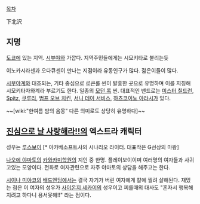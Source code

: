 [[목차]]

下北沢
== 지명 ==
[[도쿄]]에 있는 지역. [[시부야]]와 가깝다. 지역주민들에게는 시모키타로 불리는듯

이노카시라센과 오다큐센이 만나는 지점이라 유동인구가 많다. 젊은이들이 많다.

[[시부야계]]와 대조되는, 기타 중심으로 로큰롤 씬이 발흥한 곳으로 유명하며 이를 지칭해 시모키타자와계라 부르기도 한다. 일종의 [[모던 록]] 씬. 대표적인 밴드로는 [[미스터 칠드런]], [[Spitz]], [[쿠루리]], [[범프 오브 치킨]], [[서니 데이 서비스]], [[하츠코이노 아라시]]가 있다.

~~[wiki:"한여름 밤의 음몽" 다른 의미로도 상당히 유명하다]~~

== [[진심으로 날 사랑해라!!]]의 엑스트라 캐릭터 ==

성우는 [[루스보이]] [* 아카베소프트사의 시나리오 라이터. 대표작은 G선상의 마왕]

[[나오에 야마토]]의 [[카와카미학원]]의 지인 중 한명. 플레이보이이며 여러명의 여자들과 사귀고있는 모양이다. 전화로 여자관련으로 자주 야마토의 상담을 해주고는 한다.

[[시이나 미야코]]의 [[배드엔딩]]에서는 결국 자기가 버린 여자에게 칼에 찔려 살해된다. 재밌는 점은 이 여자의 성우가 [[사이온지 세카이]]의 성우이고  찌를때의 대사도 "혼자서 행복해지려고 하다니 용서못해!!" 라는 점이다.
